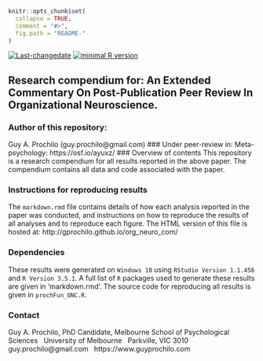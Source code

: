 <!-- rmarkdown v1 -->

```r
knitr::opts_chunk$set(
  collapse = TRUE,
  comment = "#>",
  fig.path = "README-"
)
```
[![Last-changedate](https://img.shields.io/badge/last%20change-`r gsub('-', '--', Sys.Date())`-brightgreen.svg)](https://github.com/adamhsparks/rice.awd.pests/commits/master)
[![minimal R version](https://img.shields.io/badge/R%3E%3D-`r as.character(getRversion())`-brightgreen.svg)](https://cran.r-project.org/)

## Research compendium for: An Extended Commentary On Post-Publication Peer Review In Organizational Neuroscience.

### Author of this repository:
Guy A. Prochilo (guy.prochilo@gmail.com)
### Under peer-review in: 
Meta-psychology: https://osf.io/ayuxz/
### Overview of contents
This repository is a research compendium for all results reported in the above paper. The compendium contains all data and code associated with the paper. 

### Instructions for reproducing results

The `markdown.rmd` file contains details of how each analysis reported in the paper was conducted, and instructions on how to reproduce the results of all analyses and to reproduce each figure. The HTML version of this file is hosted at: http://gprochilo.github.io/org_neuro_com/

### Dependencies
These results were generated on `Windows 10`  using `RStudio Version 1.1.456` and `R Version 3.5.1`. A full list of `R` packages used to generate these results are given in 'markdown.rmd'. The source code for reproducing all results is given in `prochFun_ONC.R`.

### Contact
Guy A. Prochilo, PhD Candidate, Melbourne School of Psychological Sciences
&nbsp;
University of Melbourne
&nbsp;
Parkville, VIC 3010
&nbsp;
guy.prochilo@gmail.com
&nbsp;
https://www.guyprochilo.com